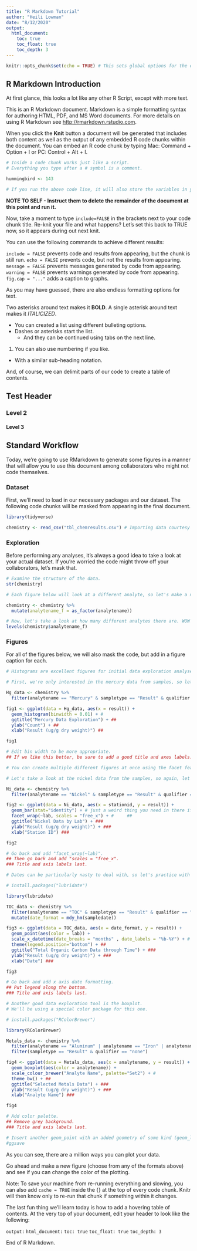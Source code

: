 ```yaml
---
title: "R Markdown Tutorial"
author: "Heili Lowman"
date: "8/12/2020"
output:
  html_document:
    toc: true
    toc_float: true
    toc_depth: 3
---
```


```r
knitr::opts_chunk$set(echo = TRUE) # This sets global options for the entire document.
```

## R Markdown Introduction

At first glance, this looks a lot like any other R Script, except with more text.

This is an R Markdown document. Markdown is a simple formatting syntax for authoring HTML, PDF, and MS Word documents. For more details on using R Markdown see <http://rmarkdown.rstudio.com>.

When you click the **Knit** button a document will be generated that includes both content as well as the output of any embedded R code chunks within the document. You can embed an R code chunk by typing Mac: Command + Option + I or PC: Control + Alt + I.

```r

# Inside a code chunk works just like a script.
# Everything you type after a # symbol is a comment.

hummingbird <- 143

# If you run the above code line, it will also store the variables in your environment.

```

**NOTE TO SELF - Instruct them to delete the remainder of the document at this point and run it.**

Now, take a moment to type `include=FALSE` in the brackets next to your code chunk title. Re-knit your file and what happens?
Let's set this back to TRUE now, so it appears during out next knit.

You can use the following commands to achieve different results:

`include = FALSE` prevents code and results from appearing, but the chunk is still run.
`echo = FALSE` prevents code, but not the results from appearing.
`message = FALSE` prevents messages generated by code from appearing.
`warning = FALSE` prevents warnings generated by code from appearing.
`fig.cap = "..."` adds a caption to graphs.

As you may have guessed, there are also endless formatting options for text.

Two asterisks around text makes it **BOLD**.
A single asterisk around text makes it *ITALICIZED*.

* You can created a list using different bulleting options.
* Dashes or asterisks start the list.
  + And they can be continued using tabs on the next line.
  
(1) You can also use numbering if you like.
  + With a similar sub-heading notation.

And, of course, we can delimit parts of our code to create a table of contents.

## Test Header

### Level 2

#### Level 3

## Standard Workflow

Today, we're going to use RMarkdown to generate some figures in a manner that will allow you to use this document among collaborators who might not code themselves.

### Dataset

First, we'll need to load in our necessary packages and our dataset. The following code chunks will be masked from appearing in the final document. 

```r

library(tidyverse)

```

```r

chemistry <- read_csv("tbl_chemresults.csv") # Importing data courtesy of Bowen.

```


### Exploration

Before performing any analyses, it's always a good idea to take a look at your actual dataset. If you're worried the code might throw off your collaborators, let's mask that.

```r

# Examine the structure of the data.
str(chemistry)

# Each figure below will look at a different analyte, so let's make a new column that allows us to filter by analyte as a factor.

chemistry <- chemistry %>%
  mutate(analytename_f = as_factor(analytename))

# Now, let's take a look at how many different analytes there are. WOW 158!
levels(chemistry$analytename_f)

```


### Figures

For all of the figures below, we will also mask the code, but add in a figure caption for each.

```r

# Histograms are excellent figures for initial data exploration analyses.

# First, we're only interested in the mercury data from samples, so let's filter for it.

Hg_data <- chemistry %>%
  filter(analytename == "Mercury" & sampletype == "Result" & qualifier == "none")

fig1 <- ggplot(data = Hg_data, aes(x = result)) +
  geom_histogram(binwidth = 0.01) + #
  ggtitle("Mercury Data Exploration") + ##
  ylab("Count") + ##
  xlab("Result (ug/g dry weight)") ##

fig1

# Edit bin width to be more appropriate.
## If we like this better, be sure to add a good title and axes labels.

```


```r

# You can create multiple different figures at once using the facet feature.

# Let's take a look at the nickel data from the samples, so again, let's create a new dataset.

Ni_data <- chemistry %>%
  filter(analytename == "Nickel" & sampletype == "Result" & qualifier == "none")

fig2 <- ggplot(data = Ni_data, aes(x = stationid, y = result)) +
  geom_bar(stat="identity") + # just a weird thing you need in there if the data is values instead of counts
  facet_wrap(~lab, scales = "free_x") + #     ##
  ggtitle("Nickel Data by Lab") + ###
  ylab("Result (ug/g dry weight)") + ###
  xlab("Station ID") ###

fig2

# Go back and add "facet_wrap(~lab)".
## Then go back and add "scales = "free_x".
### Title and axis labels last.

```


```r

# Dates can be particularly nasty to deal with, so let's practice with them using the lubridate package.

# install.packages("lubridate")

library(lubridate)

TOC_data <- chemistry %>%
  filter(analytename == "TOC" & sampletype == "Result" & qualifier == "none") %>%
  mutate(date_format = mdy_hm(sampledate))

fig3 <- ggplot(data = TOC_data, aes(x = date_format, y = result)) +
  geom_point(aes(color = lab)) +
  scale_x_datetime(date_breaks = "months" , date_labels = "%b-%Y") + #
  theme(legend.position="bottom") + ##
  ggtitle("Total Organic Carbon Data through Time") + ###
  ylab("Result (ug/g dry weight)") + ###
  xlab("Date") ###

fig3

# Go back and add x axis date formatting.
## Put legend along the bottom.
### Title and axis labels last.

```


```r

# Another good data exploration tool is the boxplot.
# We'll be using a special color package for this one.

# install.packages("RColorBrewer")

library(RColorBrewer)

Metals_data <- chemistry %>%
  filter(analytename == "Aluminum" | analytename == "Iron" | analytename == "Copper" | analytename == "Lead") %>%
  filter(sampletype == "Result" & qualifier == "none")

fig4 <- ggplot(data = Metals_data, aes(x = analytename, y = result)) +
  geom_boxplot(aes(color = analytename)) +
  scale_colour_brewer("Analyte Name", palette="Set2") + #
  theme_bw() + ##
  ggtitle("Selected Metals Data") + ###
  ylab("Result (ug/g dry weight)") + ###
  xlab("Analyte Name") ###

fig4

# Add color palette.
## Remove grey background.
### Title and axis labels last.

```


```r

# Insert another geom_point with an added geometry of some kind (geom_line, geom_smooth, etc.).
#ggsave

```

As you can see, there are a million ways you can plot your data.

Go ahead and make a new figure (choose from any of the formats above) and see if you can change the color of the plotting.

Note: To save your machine from re-running everything and slowing, you can also add `cache = TRUE` inside the {} at the top of every code chunk. Knitr will then know only to re-run that chunk if something within it changes.

The last fun thing we'll learn today is how to add a hovering table of contents. At the very top of your document, edit your header to look like the following:

`output:`
  `html_document:`
    `toc: true`
    `toc_float: true`
    `toc_depth: 3`

End of R Markdown.
